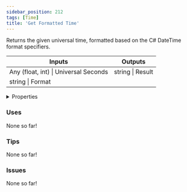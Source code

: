 ```yaml
---
sidebar_position: 212
tags: [Time]
title: 'Get Formatted Time'
---
```


Returns the given universal time, formatted based on the C# DateTime format specifiers.



<IChip uuid="7dfed109-e641-47f3-8844-fd0753e4e764"/>

<table><thead><tr><th>Inputs</th><th>Outputs</th></tr></thead><tbody><tr><td>Any (float, int) | Universal Seconds</td><td>string | Result</td></tr><tr><td>string | Format</td><td /></tr></tbody></table>

<details>
  <summary>Properties</summary>
  <div>
    <div>
    <table>
      <tbody>
        <tr>
          <td>Is beta required?</td>
          <td>No</td>
        </tr>
        <tr>
          <td>Is chip a trolling risk?</td>
          <td>No</td>
        </tr>
        <tr>
          <td>Is chip a role assignment risk?</td>
          <td>No</td>
        </tr>
        <tr>
          <td>Chip UUID</td>
          <td>7dfed109-e641-47f3-8844-fd0753e4e764</td>
        </tr>
        <tr>
          <td>Room availability</td>
          <td>Available everywhere</td>
        </tr>
      </tbody>
    </table>
    </div>
  </div>
</details>

### Uses

None so far!

### Tips

None so far!

### Issues

None so far!